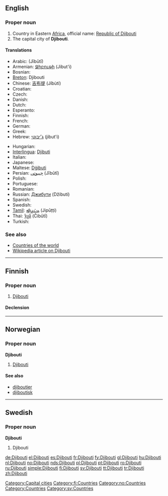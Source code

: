 ==English==

===Proper noun===
{{en-proper noun}}

# Country in Eastern [[Africa]], official name: [[Republic of Djibouti]]
# The capital city of '''Djibouti'''.

====Translations====
{{trans-top|Republic of Djibouti}}
* Arabic: {{Arab|[[جيبوتي]]}} (‎Jībūtī)
* Armenian: [[Ջիբութի]] (Jibut'i)
* Bosnian: {{t-|bs|Džibuti|m}}
* [[Breton]]: Djibouti
* Chinese: [[吉布提]] (Jíbùtí)
* Croatian: {{t-|hr|Džibuti|m}}
* Czech: {{t+|cs|Džibutsko|n}}
* Danish: {{t-|da|Djibouti}}
* Dutch: {{t+|nl|Djibouti}}
* Esperanto: {{t-|eo|Ĝibutio|xs=Esperanto}}
* Finnish: {{t+|fi|Djibouti}}
* French: {{t+|fr|Djibouti}}
* German: {{t+|de|Dschibuti}}
* Greek: {{t+|el|Τζιμπουτί|sc=Grek}}
* Hebrew: [[ג׳יבוטי]] (jibut'i)
{{trans-mid}}
* Hungarian: {{t+|hu|Dzsibuti}}
* [[Interlingua]]: [[Djibuti]]
* Italian: {{t-|it|Gibuti}}
* Japanese: {{t+|ja|ジブチ|tr=Jibuchi|sc=Jpan}}
* Maltese: [[Dġibuti]]
* Persian: [[جیبوتی]] (Jībūtī)
* Polish: {{t+|pl|Dżibuti}}
* Portuguese: {{t+|pt|Jibuti}}
* Romanian: {{t+|ro|Djibouti}}
* Russian: [[Джибути]] (Džibutí) {{f}} {{indeclinable}}
* Spanish: {{t+|es|Yibuti}}
* Swedish: {{t+|sv|Djibouti}}
* [[Tamil]]: [[ஜிபூட்டி]] (Jipūṭṭi)
* Thai: [[จิบูตี]] (Čibūtī)
* Turkish: {{t+|tr|Cibuti}}
{{trans-bottom}}

===See also===
* [[Appendix:Countries of the world|Countries of the world]]
* [[w:Djibouti|Wikipedia article on Djibouti]]

[[Category:Capital cities]]

----

==Finnish==
{{wikipedia|lang=fi}}

===Proper noun===
{{infl|fi|proper noun}}

# [[#English|Djibouti]]

====Declension====
{{fi-decl-tuoli|Djibout|np=1}}

[[Category:fi:Countries]]

----

==Norwegian==

===Proper noun===
'''Djibouti'''

# [[#English|Djibouti]]

====See also====
* [[djiboutier]]
* [[djiboutisk]]

[[Category:no:Countries]]

----

==Swedish==

===Proper noun===
'''Djibouti'''

# Djibouti

[[Category:Countries]]
[[Category:sv:Countries]]

[[de:Djibouti]]
[[el:Djibouti]]
[[es:Djibouti]]
[[fr:Djibouti]]
[[fy:Djibouti]]
[[gl:Djibouti]]
[[hu:Djibouti]]
[[nl:Djibouti]]
[[no:Djibouti]]
[[nds:Djibouti]]
[[pl:Djibouti]]
[[pt:Djibouti]]
[[ro:Djibouti]]
[[ru:Djibouti]]
[[simple:Djibouti]]
[[fi:Djibouti]]
[[sv:Djibouti]]
[[tt:Djibouti]]
[[tr:Djibouti]]
[[zh:Djibouti]]